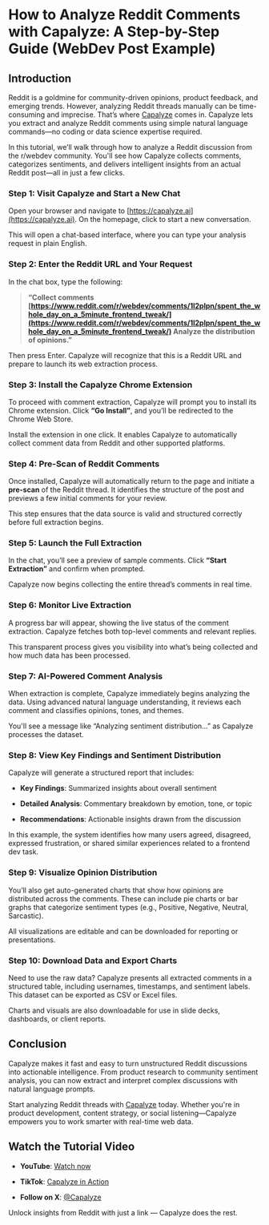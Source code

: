 # How to Analyze Reddit Comments with Capalyze: A Step-by-Step Guide (WebDev Post Example)

## Introduction

Reddit is a goldmine for community-driven opinions, product feedback, and emerging trends. However, analyzing Reddit threads manually can be time-consuming and imprecise. That’s where [Capalyze](https://capalyze.ai/) comes in. Capalyze lets you extract and analyze Reddit comments using simple natural language commands—no coding or data science expertise required.

In this tutorial, we’ll walk through how to analyze a Reddit discussion from the r/webdev community. You'll see how Capalyze collects comments, categorizes sentiments, and delivers intelligent insights from an actual Reddit post—all in just a few clicks.


### Step 1: Visit Capalyze and Start a New Chat

Open your browser and navigate to [https://capalyze.ai](https://capalyze.ai). On the homepage, click to start a new conversation.

This will open a chat-based interface, where you can type your analysis request in plain English.

### Step 2: Enter the Reddit URL and Your Request

In the chat box, type the following:

> **“Collect comments [https://www.reddit.com/r/webdev/comments/1l2plpn/spent_the_whole_day_on_a_5minute_frontend_tweak/](https://www.reddit.com/r/webdev/comments/1l2plpn/spent_the_whole_day_on_a_5minute_frontend_tweak/) Analyze the distribution of opinions.”**

Then press Enter. Capalyze will recognize that this is a Reddit URL and prepare to launch its web extraction process.

### Step 3: Install the Capalyze Chrome Extension

To proceed with comment extraction, Capalyze will prompt you to install its Chrome extension. Click **“Go Install”**, and you’ll be redirected to the Chrome Web Store.

Install the extension in one click. It enables Capalyze to automatically collect comment data from Reddit and other supported platforms.

### Step 4: Pre-Scan of Reddit Comments

Once installed, Capalyze will automatically return to the page and initiate a **pre-scan** of the Reddit thread. It identifies the structure of the post and previews a few initial comments for your review.

This step ensures that the data source is valid and structured correctly before full extraction begins.

### Step 5: Launch the Full Extraction

In the chat, you’ll see a preview of sample comments. Click **“Start Extraction”** and confirm when prompted.

Capalyze now begins collecting the entire thread’s comments in real time.

### Step 6: Monitor Live Extraction

A progress bar will appear, showing the live status of the comment extraction. Capalyze fetches both top-level comments and relevant replies.

This transparent process gives you visibility into what’s being collected and how much data has been processed.

### Step 7: AI-Powered Comment Analysis

When extraction is complete, Capalyze immediately begins analyzing the data. Using advanced natural language understanding, it reviews each comment and classifies opinions, tones, and themes.

You'll see a message like “Analyzing sentiment distribution…” as Capalyze processes the dataset.

### Step 8: View Key Findings and Sentiment Distribution

Capalyze will generate a structured report that includes:

* **Key Findings**: Summarized insights about overall sentiment
    
* **Detailed Analysis**: Commentary breakdown by emotion, tone, or topic
    
* **Recommendations**: Actionable insights drawn from the discussion
    
In this example, the system identifies how many users agreed, disagreed, expressed frustration, or shared similar experiences related to a frontend dev task.

### Step 9: Visualize Opinion Distribution

You’ll also get auto-generated charts that show how opinions are distributed across the comments. These can include pie charts or bar graphs that categorize sentiment types (e.g., Positive, Negative, Neutral, Sarcastic).

All visualizations are editable and can be downloaded for reporting or presentations.

### Step 10: Download Data and Export Charts

Need to use the raw data? Capalyze presents all extracted comments in a structured table, including usernames, timestamps, and sentiment labels. This dataset can be exported as CSV or Excel files.

Charts and visuals are also downloadable for use in slide decks, dashboards, or client reports.

## Conclusion

Capalyze makes it fast and easy to turn unstructured Reddit discussions into actionable intelligence. From product research to community sentiment analysis, you can now extract and interpret complex discussions with natural language prompts.

Start analyzing Reddit threads with [Capalyze](https://capalyze.ai) today. Whether you're in product development, content strategy, or social listening—Capalyze empowers you to work smarter with real-time web data.

## Watch the Tutorial Video

* **YouTube**: [Watch now](https://www.youtube.com/watch?v=SnNjbmnW3c8)
    
* **TikTok**: [Capalyze in Action](https://www.tiktok.com/@capalyze/video/7514290134859353390)
    
* **Follow on X**: [@Capalyze](https://x.com/Capalyze/status/1932406438955196580)
    
Unlock insights from Reddit with just a link — Capalyze does the rest.
